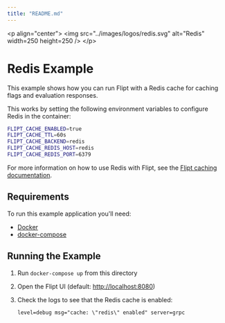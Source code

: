 ```yaml
---
title: "README.md"
---
```


&lt;p align="center"&gt;
    &lt;img src="../images/logos/redis.svg" alt="Redis" width=250 height=250 /&gt;
&lt;/p&gt;

# Redis Example

This example shows how you can run Flipt with a Redis cache for caching flags and evaluation responses.

This works by setting the following environment variables to configure Redis in the container:

```bash
FLIPT_CACHE_ENABLED=true
FLIPT_CACHE_TTL=60s
FLIPT_CACHE_BACKEND=redis
FLIPT_CACHE_REDIS_HOST=redis
FLIPT_CACHE_REDIS_PORT=6379
```

For more information on how to use Redis with Flipt, see the [Flipt caching documentation](https://flipt.io/docs/configuration#caching).

## Requirements

To run this example application you'll need:

* [Docker](https://docs.docker.com/install/)
* [docker-compose](https://docs.docker.com/compose/install/)

## Running the Example

1. Run `docker-compose up` from this directory
1. Open the Flipt UI (default: [http://localhost:8080](http://localhost:8080))
1. Check the logs to see that the Redis cache is enabled:

    ```console
    level=debug msg="cache: \"redis\" enabled" server=grpc
    ```
